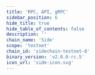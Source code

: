 ```yaml
---
title: 'RPC, API, gRPC'
sidebar_position: 6
hide_title: true
hide_table_of_contents: false
description: ''
chain_name: 'Side'
scope: 'testnet'
chain_id: 'sidechain-testnet-6'
binary_version: 'v2.0.0-rc.5'
icon_url: 'side-icon.svg'
---
```



<PageTitle
  iconUrl="img/side-icon.svg"
  title="Side Public Endpoints"
  chainId="sidechain-testnet-6"
  version="v2.0.0-rc.5"
/>

<Endpoints
  api="https://side-t-api.noders.services"
  rpc="https://side-t-rpc.noders.services"
  grpc="side-t-grpc.noders.services:443"
  jsonRpc=""
/>
